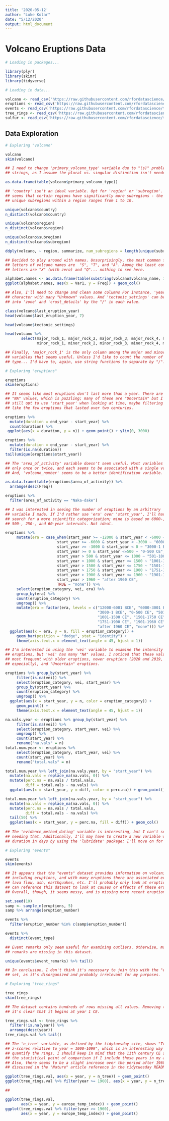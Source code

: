 ```yaml
---
title: '2020-05-12'
author: "Luke Kolar"
date: "5/12/2020"
output: html_document
---
```


# Volcano Eruptions Data

```r
# Loading in packages...

library(plyr)
library(skimr)
library(tidyverse)

# Loading in data...

volcano <- read_csv('https://raw.githubusercontent.com/rfordatascience/tidytuesday/master/data/2020/2020-05-12/volcano.csv')
eruptions <- read_csv('https://raw.githubusercontent.com/rfordatascience/tidytuesday/master/data/2020/2020-05-12/eruptions.csv')
events <- read_csv('https://raw.githubusercontent.com/rfordatascience/tidytuesday/master/data/2020/2020-05-12/events.csv')
tree_rings <- read_csv('https://raw.githubusercontent.com/rfordatascience/tidytuesday/master/data/2020/2020-05-12/tree_rings.csv')
sulfur <- read_csv('https://raw.githubusercontent.com/rfordatascience/tidytuesday/master/data/2020/2020-05-12/sulfur.csv')

```

## Data Exploration

```r
# Exploring "volcano"

volcano
skim(volcano)

## I need to change 'primary_volcano_type' variable due to "(s)" problem in
## strings, as I assume the plural vs. singular distinction isn't needed.

as.data.frame(table(volcano$primary_volcano_type)) 

## 'country' isn't an ideal variable. Opt for 'region' or 'subregion'. Also, it
## seems that certain regions have significantly more subregions - the number of
## unique subregions within a region ranges from 1 to 10. 

unique(volcano$country)
n_distinct(volcano$country)

unique(volcano$region)
n_distinct(volcano$region)

unique(volcano$subregion)
n_distinct(volcano$subregion)

ddply(volcano, ~ region, summarize, num_subregions = length(unique(subregion)))

## Decided to play around with names. Unsurprisingly, the most common first
## letters of volcano names are  "S", "T", and "A". Among the least common first
## letters are "X" (with zero) and "Q"... nothing to see here.

alphabet.names <- as.data.frame(table(substring(volcano$volcano_name, 1, 1)))
ggplot(alphabet.names, aes(x = Var1, y = Freq)) + geom_col()

## Also, I'll need to change and clean some columns For instance, 'year' is a
## character with many "Unknown" values. And 'tectonic_settings' can be split
## into 'zone' and 'crust_details' by the "/" in each value.

class(volcano$last_eruption_year)
head(volcano$last_eruption_year, 7)

head(volcano$tectonic_settings)

head(volcano %>% 
       select(major_rock_1, major_rock_2, major_rock_3, major_rock_4, major_rock_5,
              minor_rock_1, minor_rock_2, minor_rock_3, minor_rock_4, minor_rock_5), 6)

## Finally, 'major_rock_1' is the only column among the major and minor rock
## variables that seems useful. Unless I'd like to count the number of each rock
## type... I'd have to, again, use string functions to separate by "/".

```

```r
# Exploring "eruptions"

eruptions
skim(eruptions)

## It seems like most eruptions don't last more than a year. There are a lot of
## "NA" values, which is puzzling; many of these are "Uncertain" but I should
## still opt to use 'start_year' when looking at time, maybe filtering outliers
## like the few eruptions that lasted over two centuries.

eruptions %>% 
  mutate(duration = end_year - start_year) %>% 
  count(duration) %>% 
 ggplot(aes(x = duration, y = n)) + geom_point() + ylim(0, 3000)

eruptions %>% 
  mutate(duration = end_year - start_year) %>% 
  filter(is.na(duration))
tail(unique(eruptions$start_year))

## The 'area_of_activity' variable doesn't seem useful. Most variables are seen
## only once or twice, and each seems to be associated with a single volcano.
## And, 'volcano_number' seems to be a better identification variable.

as.data.frame(table(eruptions$area_of_activity)) %>% 
  arrange(desc(Freq))

eruptions %>% 
  filter(area_of_activity == "Naka-dake")

## I was interested in seeing the number of eruptions by an arbitrary 'era'
## variable I made. If I'd rather use 'era' over 'start_year', I'll have to
## search for a more scientific categorization; mine is based on 6000-, 3000-,
## 500-, 250-, and 60-year intervals. Not ideal.

eruptions %>% 
     mutate(era = case_when(start_year >= -12000 & start_year < -6000 ~ "12000-6001 BCE",
                       start_year >= -6000 & start_year < -3000 ~ "6000-3001 BCE",
                       start_year >= -3000 & start_year < 0 ~ "3000-1 BCE",
                       start_year >= 0 & start_year <=500 ~ "0-500 CE",
                       start_year > 500 & start_year <= 1000 ~ "501-1000 CE",
                       start_year > 1000 & start_year <= 1500 ~ "1001-1500 CE",
                       start_year > 1500 & start_year <= 1750 ~ "1501-1750 CE",
                       start_year > 1750 & start_year <= 1900 ~ "1751-1900 CE",
                       start_year > 1900 & start_year <= 1960 ~ "1901-1960 CE",
                       start_year > 1960 ~ "after 1960 CE",
                       TRUE ~ "none")) %>% 
     select(eruption_category, vei, era) %>%
     group_by(era) %>% 
     count(eruption_category) %>% 
     ungroup() %>% 
     mutate(era = factor(era, levels = c("12000-6001 BCE", "6000-3001 BCE", 
                                         "3000-1 BCE", "0-500 CE", "501-1000 CE", 
                                         "1001-1500 CE", "1501-1750 CE", 
                                         "1751-1900 CE", "1901-1960 CE",
                                         "after 1960 CE", "none"))) %>% 
  ggplot(aes(x = era, y = n, fill = eruption_category)) + 
     geom_bar(position = "dodge", stat = "identity") +
     theme(axis.text.x = element_text(angle = 45, hjust = 1))

## I'm interested in using the 'vei' variable to examine the intensity of
## eruptions, but 'vei' has many "NA" values. I noticed that these values are
## most frequent with older eruptions, newer eruptions (2020 and 2019,
## especially), and "Uncertain" eruptions.

eruptions %>% group_by(start_year) %>%  
     filter(is.na(vei)) %>%
     select(eruption_category, vei, start_year) %>%
     group_by(start_year) %>% 
     count(eruption_category) %>% 
     ungroup() %>% 
  ggplot(aes(x = start_year, y = n, color = eruption_category)) + 
     geom_point() +
     theme(axis.text.x = element_text(angle = 45, hjust = 1))

na.vals.year <- eruptions %>% group_by(start_year) %>%  
     filter(is.na(vei)) %>% 
     select(eruption_category, start_year, vei) %>% 
     ungroup() %>% 
     count(start_year) %>% 
     rename("na.vals" = n)
total.num.year <- eruptions %>%
     select(eruption_category, start_year, vei) %>% 
     count(start_year) %>% 
     rename("total.vals" = n)

total.num.year %>% left_join(na.vals.year, by = "start_year") %>% 
  mutate(na.vals = replace_na(na.vals, 0)) %>% 
  mutate(perc.na = na.vals / total.vals,
         diff = total.vals - na.vals) %>% 
  ggplot(aes(x = start_year, y = diff, color = perc.na)) + geom_point()

total.num.year %>% left_join(na.vals.year, by = "start_year") %>% 
  mutate(na.vals = replace_na(na.vals, 0)) %>% 
  mutate(perc.na = na.vals / total.vals,
         diff = total.vals - na.vals) %>% 
  tail(50) %>% 
  ggplot(aes(x = start_year, y = perc.na, fill = diff)) + geom_col()
  
## The 'evidence_method_dating' variable is interesting, but I can't see myself
## needing that. Additionally, I'll may have to create a new variable with the
## duration in days by using the 'lubridate' package; I'll move on for now.

```

```r

# Exploring "events"

events
skim(events)

## It appears that the "events" dataset provides information on volcanic events
## including eruptions, and with many eruptions there are associated events of
## lava flow, ash, earthquakes, etc. I'll probably only look at eruptions, but I
## can reference this dataset to look at causes or effects of these eruptions.
## Overall, though, it seems messy, and is missing more recent eruptions.

set.seed(10)
samp <- sample_n(eruptions, 5)
samp %>% arrange(eruption_number)

events %>% 
  filter(eruption_number %in% c(samp$eruption_number))

events %>% 
  distinct(event_type)

## Event remarks only seem useful for examining outliers. Otherwise, most of the
## remarks are missing in this dataset.

unique(events$event_remarks) %>% tail()

## In conclusion, I don't think it's necessary to join this with the "eruptions"
## set, as it's disorganized and probably irrelevant for my purposes.

```

```r
# Exploring "tree_rings"

tree_rings
skim(tree_rings)

## The dataset contains hundreds of rows missing all values. Removing these,
## it's clear that it begins at year 1 CE.

tree_rings.val <- tree_rings %>% 
  filter(!is.na(year)) %>% 
  arrange(desc(year))
tree_rings.val %>% tail()

## The 'n_tree' variable, as defined by the tidytuesday site, shows "Tree ring
## z-scores relative to year = 1000-1099", which is an interesting way to
## quantify the rings. I should keep in mind that the 11th century CE serves as
## the statistical point of comparison if I include these years in my analysis.
## Also, there seems to be a slight increase over the period after 1960, as
## discussed in the "Nature" article reference in the tidytuesday README.

ggplot(tree_rings.val, aes(x = year, y = n_tree)) + geom_point()
ggplot(tree_rings.val %>% filter(year >= 1960), aes(x = year, y = n_tree)) + geom_point()

## 

ggplot(tree_rings.val, 
       aes(x = year, y = europe_temp_index)) + geom_point()
ggplot(tree_rings.val %>% filter(year >= 1960), 
       aes(x = year, y = europe_temp_index)) + geom_point()


```












